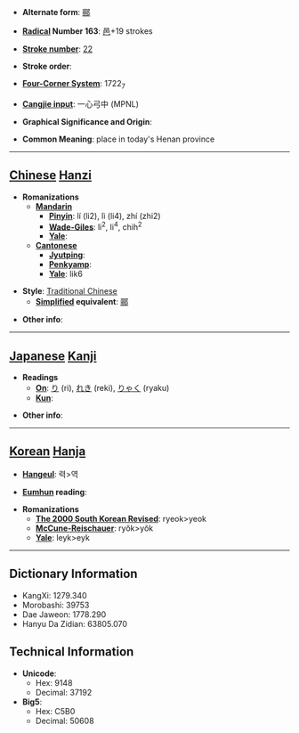 * '''Alternate form''': [[郦]]

* '''[[Wiktionary:Chinese radical index| Radical]] Number 163''': [[Wiktionary:Chinese radical index 邑|邑]]+19 strokes

* '''[[Wiktionary:Chinese total strokes index|Stroke number]]''': [[Wiktionary:Chinese total strokes index 22|22]]

* '''Stroke order''': 

* '''[[Wiktionary:Chinese four corner index|Four-Corner System]]''': 1722<sub>7</sub>

* '''[[Wiktionary:Chinese Cangjie index|Cangjie input]]''': 一心弓中 (MPNL)

* '''Graphical Significance and Origin''': 

* '''Common Meaning''': place in today's Henan province

----

== [[Chinese]] [[Hanzi]] ==

* '''Romanizations'''
** '''[[Mandarin]]'''
*** '''[[Pinyin]]''': lí (li2), lì (li4), zhí (zhi2)
*** '''[[Wade-Giles]]''': li<sup>2</sup>, li<sup>4</sup>, chih<sup>2</sup>
*** '''[[Yale]]''': 
** '''[[Cantonese]]'''
*** '''[[Jyutping]]''':
*** '''[[Penkyamp]]''': 
*** '''[[Yale]]''': lik6

* '''Style''': [[Traditional Chinese]] 
** '''[[Simplified Chinese|Simplified]] equivalent''': [[郦]]

* '''Other info''': 

----

== [[Japanese]] [[Kanji]] ==

* '''Readings'''
** '''[[On]]''': [[り]] (ri), [[れき]] (reki), [[りゃく]] (ryaku)
** '''[[Kun]]''': 

* '''Other info''':  

----

== [[Korean]] [[Hanja]] ==

* '''[[Hangeul]]''': 력>역

* '''[[Eumhun]] reading''': 

* '''Romanizations'''
** '''[[The 2000 South Korean Revised Romanization|The 2000 South Korean Revised]]''': ryeok>yeok
** '''[[McCune-Reischauer]]''': ryŏk>yŏk
** '''[[Yale]]''': leyk>eyk

----

== Dictionary Information ==

* KangXi: 1279.340
* Morobashi: 39753
* Dae Jaweon: 1778.290
* Hanyu Da Zidian: 63805.070

== Technical Information ==

* '''Unicode''':
** Hex: 9148
** Decimal: 37192
* '''Big5''':
** Hex: C5B0
** Decimal: 50608